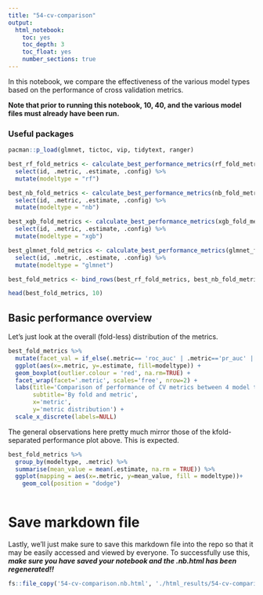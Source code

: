 ```yaml
---
title: "54-cv-comparison"
output:
  html_notebook:
    toc: yes
    toc_depth: 3
    toc_float: yes
    number_sections: true
---
```


In this notebook, we compare the effectiveness of the various model types based on the performance of cross validation metrics. 

**Note that prior to running this notebook, 10, 40, and the various model files must already have been run.**

### Useful packages
```r
pacman::p_load(glmnet, tictoc, vip, tidytext, ranger)
```


```r
best_rf_fold_metrics <- calculate_best_performance_metrics(rf_fold_metrics, best_rf_params) %>%
  select(id, .metric, .estimate, .config) %>%
  mutate(modeltype = "rf")

best_nb_fold_metrics <- calculate_best_performance_metrics(nb_fold_metrics, best_nb_params) %>%
  select(id, .metric, .estimate, .config) %>%
  mutate(modeltype = "nb")

best_xgb_fold_metrics <- calculate_best_performance_metrics(xgb_fold_metrics, best_xgb_params) %>%
  select(id, .metric, .estimate, .config) %>%
  mutate(modeltype = "xgb")

best_glmnet_fold_metrics <- calculate_best_performance_metrics(glmnet_fold_metrics, best_glmnet_params) %>% 
  select(id, .metric, .estimate, .config) %>%
  mutate(modeltype = "glmnet")

best_fold_metrics <- bind_rows(best_rf_fold_metrics, best_nb_fold_metrics, best_xgb_fold_metrics, best_glmnet_fold_metrics) 

head(best_fold_metrics, 10)
```

## Basic performance overview
Let's just look at the overall (fold-less) distribution of the metrics.
```r
best_fold_metrics %>%
  mutate(facet_val = if_else(.metric== 'roc_auc' | .metric=='pr_auc' | .metric=='f_meas', 'Aggregate metrics', 'Confusion matrix metrics')) %>%
  ggplot(aes(x=.metric, y=.estimate, fill=modeltype)) +
  geom_boxplot(outlier.colour = 'red', na.rm=TRUE) +
  facet_wrap(facet='.metric', scales='free', nrow=2) + 
  labs(title='Comparison of performance of CV metrics between 4 model types',
       subtitle='By fold and metric',
       x='metric',
       y='metric distribution') +
  scale_x_discrete(labels=NULL)

```
The general observations here pretty much mirror those of the kfold-separated performance plot above.  This is expected.
```r
best_fold_metrics %>%
  group_by(modeltype, .metric) %>%
  summarise(mean_value = mean(.estimate, na.rm = TRUE)) %>%
  ggplot(mapping = aes(x=.metric, y=mean_value, fill = modeltype))+
    geom_col(position = "dodge")
  
```


# Save markdown file
Lastly, we'll just make sure to save this markdown file into the repo so that it may be easily accessed and viewed by everyone.  To successfully use this, **_make sure you have saved your notebook and the .nb.html has been regenerated!!_**
```r
fs::file_copy('54-cv-comparison.nb.html', './html_results/54-cv-comparison.nb.html', overwrite=TRUE)
```


